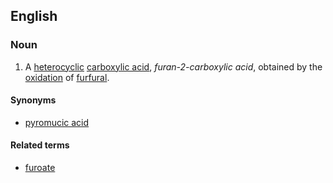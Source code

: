 ==English==

===Noun===
{{en-noun|head=[[furoic]] [[acid]]|-}}

# {{lb|en|organic compound}} A [[heterocyclic]] [[carboxylic acid]], ''furan-2-carboxylic acid'', obtained by the [[oxidation]] of [[furfural]].

====Synonyms====
* [[pyromucic acid]]

====Related terms====
* [[furoate]]